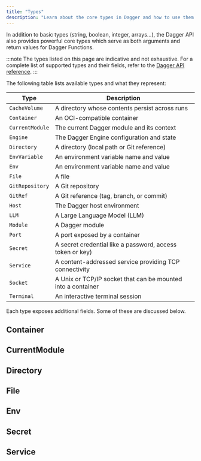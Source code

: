 ```yaml
---
title: "Types"
description: "Learn about the core types in Dagger and how to use them for various operations."
---
```



In addition to basic types (string, boolean, integer, arrays...), the Dagger API also provides powerful core types which serve as both arguments and return values for Dagger Functions.

:::note
The types listed on this page are indicative and not exhaustive. For a complete list of supported types and their fields, refer to the [Dagger API reference](https://docs.dagger.io/api/reference).
:::

The following table lists available types and what they represent:

| Type | Description |
|------|-------------|
| `CacheVolume` | A directory whose contents persist across runs |
| `Container` | An OCI-compatible container |
| `CurrentModule` | The current Dagger module and its context |
| `Engine` | The Dagger Engine configuration and state |
| `Directory` | A directory (local path or Git reference) |
| `EnvVariable` | An environment variable name and value |
| `Env` | An environment variable name and value |
| `File` | A file |
| `GitRepository` | A Git repository |
| `GitRef` | A Git reference (tag, branch, or commit) |
| `Host` | The Dagger host environment |
| `LLM` | A Large Language Model (LLM) |
| `Module` | A Dagger module |
| `Port` | A port exposed by a container |
| `Secret` | A secret credential like a password, access token or key) |
| `Service` | A content-addressed service providing TCP connectivity |
| `Socket` | A Unix or TCP/IP socket that can be mounted into a container |
| `Terminal` | An interactive terminal session |

Each type exposes additional fields. Some of these are discussed below.

## Container
<ContainerType />

## CurrentModule
<CurrentModuleType />

## Directory
<DirectoryType />

## File
<FileType />

## Env
<EnvType />

## Secret

<SecretType />

## Service

<ServiceType />
